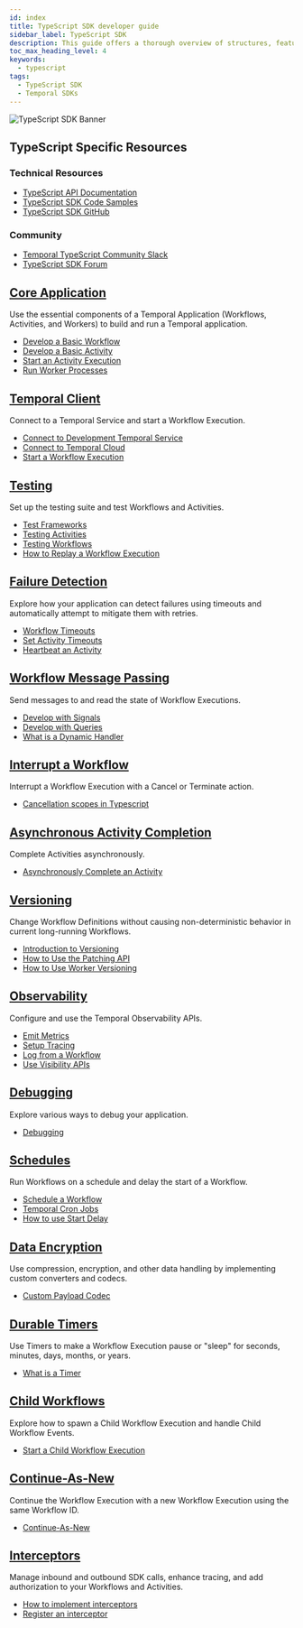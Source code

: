 ```yaml
---
id: index
title: TypeScript SDK developer guide
sidebar_label: TypeScript SDK
description: This guide offers a thorough overview of structures, features, and best practices for developing with Temporal's TypeScript SDK, including Workflows, Client, Testing, Failure Detection, and more.
toc_max_heading_level: 4
keywords:
  - typescript
tags:
  - TypeScript SDK
  - Temporal SDKs
---
```


![TypeScript SDK Banner](/img/banner-typescript-temporal.png)

<div className="resources-card">
  <h2>TypeScript Specific Resources</h2>
  <div className="resources-content">
    <div className="resources-section">
      <h3>Technical Resources</h3>
      <ul>
        <li><a href="https://typescript.temporal.io">TypeScript API Documentation</a></li>
        <li><a href="https://github.com/temporalio/samples-typescript">TypeScript SDK Code Samples</a></li>
        <li><a href="https://github.com/temporalio/sdk-typescript">TypeScript SDK GitHub</a></li>
      </ul>
    </div>
    <div className="resources-section">
      <h3>Community</h3>
      <ul>
        <li><a href="https://temporalio.slack.com/archives/C01DKSMU94L">Temporal TypeScript Community Slack</a></li>
        <li><a href="https://community.temporal.io/tag/typescript-sdk">TypeScript SDK Forum</a></li>
      </ul>
    </div>
  </div>
</div>

<div className="feature-grid">
  <div className="feature-card">
    <h2><a href="/develop/typescript/core-application">Core Application</a></h2>
    <p>Use the essential components of a Temporal Application (Workflows, Activities, and Workers) to build and run a Temporal application.</p>
    <ul>
      <li><a href="/develop/typescript/core-application#develop-workflows">Develop a Basic Workflow</a></li>
      <li><a href="/develop/typescript/core-application#develop-activities">Develop a Basic Activity</a></li>
      <li><a href="/develop/typescript/core-application#activity-execution">Start an Activity Execution</a></li>
      <li><a href="/develop/typescript/core-application#run-a-dev-worker">Run Worker Processes</a></li>
    </ul>
  </div>

  <div className="feature-card">
    <h2><a href="/develop/typescript/temporal-clients">Temporal Client</a></h2>
    <p>Connect to a Temporal Service and start a Workflow Execution.</p>
    <ul>
      <li><a href="/develop/typescript/temporal-clients#connect-to-development-service">Connect to Development Temporal Service</a></li>
      <li><a href="/develop/typescript/temporal-clients#connect-to-temporal-cloud">Connect to Temporal Cloud</a></li>
      <li><a href="/develop/typescript/temporal-clients#start-workflow-execution">Start a Workflow Execution</a></li>
    </ul>
  </div>

  <div className="feature-card">
    <h2><a href="/develop/typescript/testing-suite">Testing</a></h2>
    <p>Set up the testing suite and test Workflows and Activities.</p>
    <ul>
      <li><a href="/develop/typescript/testing-suite#test-frameworks">Test Frameworks</a></li>
      <li><a href="/develop/typescript/testing-suite#test-activities">Testing Activities</a></li>
      <li><a href="/develop/typescript/testing-suite#test-workflows">Testing Workflows</a></li>
      <li><a href="/develop/typescript/testing-suite#replay">How to Replay a Workflow Execution</a></li>
    </ul>
  </div>

  <div className="feature-card">
    <h2><a href="/develop/typescript/failure-detection">Failure Detection</a></h2>
    <p>Explore how your application can detect failures using timeouts and automatically attempt to mitigate them with retries.</p>
    <ul>
      <li><a href="/develop/typescript/failure-detection#workflow-timeouts">Workflow Timeouts</a></li>
      <li><a href="/develop/typescript/failure-detection#activity-timeouts">Set Activity Timeouts</a></li>
      <li><a href="/develop/typescript/failure-detection#activity-heartbeats">Heartbeat an Activity</a></li>
    </ul>
  </div>

  <div className="feature-card">
    <h2><a href="/develop/typescript/message-passing">Workflow Message Passing</a></h2>
    <p>Send messages to and read the state of Workflow Executions.</p>
    <ul>
      <li><a href="/develop/typescript/message-passing#signals">Develop with Signals</a></li>
      <li><a href="/develop/typescript/message-passing#queries">Develop with Queries</a></li>
      <li><a href="/develop/typescript/message-passing#dynamic-handler">What is a Dynamic Handler</a></li>
    </ul>
  </div>

  <div className="feature-card">
    <h2><a href="/develop/typescript/cancellation">Interrupt a Workflow</a></h2>
    <p>Interrupt a Workflow Execution with a Cancel or Terminate action.</p>
    <ul>
      <li><a href="/develop/typescript/cancellation#cancellation-scopes">Cancellation scopes in Typescript</a></li>
    </ul>
  </div>

  <div className="feature-card">
    <h2><a href="/develop/typescript/asynchronous-activity-completion">Asynchronous Activity Completion</a></h2>
    <p>Complete Activities asynchronously.</p>
    <ul>
      <li><a href="/develop/typescript/asynchronous-activity-completion">Asynchronously Complete an Activity</a></li>
    </ul>
  </div>

  <div className="feature-card">
    <h2><a href="/develop/typescript/versioning">Versioning</a></h2>
    <p>Change Workflow Definitions without causing non-deterministic behavior in current long-running Workflows.</p>
    <ul>
      <li><a href="/develop/typescript/versioning">Introduction to Versioning</a></li>
      <li><a href="/develop/typescript/versioning#typescript-sdk-patching-api">How to Use the Patching API</a></li>
      <li><a href="/develop/typescript/versioning#worker-versioning">How to Use Worker Versioning</a></li>
    </ul>
  </div>

  <div className="feature-card">
    <h2><a href="/develop/typescript/observability">Observability</a></h2>
    <p>Configure and use the Temporal Observability APIs.</p>
    <ul>
      <li><a href="/develop/typescript/observability#metrics">Emit Metrics</a></li>
      <li><a href="/develop/typescript/observability#tracing">Setup Tracing</a></li>
      <li><a href="/develop/typescript/observability#logging">Log from a Workflow</a></li>
      <li><a href="/develop/typescript/observability#visibility">Use Visibility APIs</a></li>
    </ul>
  </div>

  <div className="feature-card">
    <h2><a href="/develop/typescript/debugging">Debugging</a></h2>
    <p>Explore various ways to debug your application.</p>
    <ul>
      <li><a href="/develop/typescript/debugging">Debugging</a></li>
    </ul>
  </div>

  <div className="feature-card">
    <h2><a href="/develop/typescript/schedules">Schedules</a></h2>
    <p>Run Workflows on a schedule and delay the start of a Workflow.</p>
    <ul>
      <li><a href="/develop/typescript/schedules#schedule-a-workflow">Schedule a Workflow</a></li>
      <li><a href="/develop/typescript/schedules#temporal-cron-jobs">Temporal Cron Jobs</a></li>
      <li><a href="/develop/typescript/schedules#start-delay">How to use Start Delay</a></li>
    </ul>
  </div>

  <div className="feature-card">
    <h2><a href="/develop/typescript/converters-and-encryption">Data Encryption</a></h2>
    <p>Use compression, encryption, and other data handling by implementing custom converters and codecs.</p>
    <ul>
      <li><a href="/develop/typescript/converters-and-encryption#custom-payload-conversion">Custom Payload Codec</a></li>
    </ul>
  </div>

  <div className="feature-card">
    <h2><a href="/develop/typescript/timers">Durable Timers</a></h2>
    <p>Use Timers to make a Workflow Execution pause or "sleep" for seconds, minutes, days, months, or years.</p>
    <ul>
      <li><a href="/develop/typescript/timers">What is a Timer</a></li>
    </ul>
  </div>

  <div className="feature-card">
    <h2><a href="/develop/typescript/child-workflows">Child Workflows</a></h2>
    <p>Explore how to spawn a Child Workflow Execution and handle Child Workflow Events.</p>
    <ul>
      <li><a href="/develop/typescript/child-workflows">Start a Child Workflow Execution</a></li>
    </ul>
  </div>

  <div className="feature-card">
    <h2><a href="/develop/typescript/continue-as-new">Continue-As-New</a></h2>
    <p>Continue the Workflow Execution with a new Workflow Execution using the same Workflow ID.</p>
    <ul>
      <li><a href="/develop/typescript/continue-as-new">Continue-As-New</a></li>
    </ul>
  </div>

  <div className="feature-card">
    <h2><a href="/develop/typescript/interceptors">Interceptors</a></h2>
    <p>Manage inbound and outbound SDK calls, enhance tracing, and add authorization to your Workflows and Activities.</p>
    <ul>
      <li><a href="/develop/typescript/interceptors#interceptors">How to implement interceptors</a></li>
      <li><a href="/develop/typescript/interceptors#register-interceptor">Register an interceptor</a></li>
    </ul>
  </div>
</div>

<style>
{`
  .resources-card {
    background: var(--ifm-color-emphasis-100);
    border: 1px solid var(--ifm-color-emphasis-300);
    border-radius: 8px;
    padding: 1.5rem;
    margin: 2rem 0;
    box-shadow: 0 1px 2px rgba(0, 0, 0, 0.05);
  }

  .resources-card h2 {
    margin-top: 0;
    color: var(--ifm-color-emphasis-800);
  }

  .resources-content {
    display: flex;
    gap: 2rem;
  }

  .resources-section {
    flex: 1;
  }

  .resources-section h3 {
    color: var(--ifm-color-emphasis-700);
    font-size: 1.1rem;
    margin-bottom: 1rem;
  }

  .resources-section ul {
    list-style: none;
    padding: 0;
    margin: 0;
  }

  .resources-section li {
    margin-bottom: 0.5rem;
  }

  .feature-grid {
    display: grid;
    grid-template-columns: repeat(auto-fill, minmax(300px, 1fr));
    gap: 1.5rem;
    margin: 2rem 0;
  }

  .feature-card {
    background: var(--ifm-color-emphasis-0);
    border: 1px solid var(--ifm-color-emphasis-300);
    border-radius: 8px;
    padding: 1.5rem;
    transition: all 0.5s cubic-bezier(0.4, 0, 0.2, 1);
    box-shadow: 0 1px 2px rgba(0, 0, 0, 0.05);
  }

  .feature-card:hover {
    border-color: var(--ifm-color-primary);
    box-shadow: 0 3px 10px rgba(0, 0, 0, 0.08);
    transform: translateY(-2px);
  }

  [data-theme='dark'] .feature-card {
    border-color: var(--ifm-color-emphasis-200);
    box-shadow: 0 1px 2px rgba(0, 0, 0, 0.1);
  }

  [data-theme='dark'] .feature-card:hover {
    box-shadow: 0 3px 10px rgba(0, 0, 0, 0.2);
  }

  .feature-card h2 {
    font-size: 1.25rem;
    margin-top: 0;
    margin-bottom: 1rem;
    color: var(--ifm-color-emphasis-900);
  }

  .feature-card h2 a {
    color: inherit;
    text-decoration: none;
    transition: color 0.5s cubic-bezier(0.4, 0, 0.2, 1);
  }

  .feature-card h2 a:hover {
    color: var(--ifm-color-primary);
  }

  .feature-card p {
    color: var(--ifm-color-emphasis-700);
    font-size: 0.95rem;
    margin-bottom: 1rem;
    line-height: 1.5;
  }

  .feature-card ul {
    list-style: none;
    padding: 0;
    margin: 0;
  }

  .feature-card li {
    margin-bottom: 0.5rem;
  }

  .feature-card li a {
    color: var(--ifm-color-emphasis-800);
    text-decoration: none;
    font-size: 0.9rem;
    display: inline-block;
    position: relative;
    transition: color 0.5s cubic-bezier(0.4, 0, 0.2, 1);
  }

  .feature-card li a:hover {
    color: var(--ifm-color-primary);
  }

  .feature-card li a::after {
    content: '';
    position: absolute;
    width: 100%;
    height: 1px;
    bottom: -1px;
    left: 0;
    background-color: var(--ifm-color-primary);
    transform: scaleX(0);
    transform-origin: bottom right;
    transition: transform 0.6s cubic-bezier(0.4, 0, 0.2, 1);
  }

  .feature-card li a:hover::after {
    transform: scaleX(1);
    transform-origin: bottom left;
  }

  @media (max-width: 768px) {
    .resources-content {
      flex-direction: column;
      gap: 1rem;
    }

    .feature-grid {
      grid-template-columns: 1fr;
    }
  }

  [data-theme='dark'] .resources-card {
    border-color: var(--ifm-color-emphasis-200);
    box-shadow: 0 1px 2px rgba(0, 0, 0, 0.1);
  }
`}
</style>
